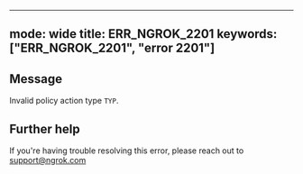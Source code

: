 
---
mode: wide
title: ERR_NGROK_2201
keywords: ["ERR_NGROK_2201", "error 2201"]
---

## Message
Invalid policy action type `TYP`.




## Further help
If you're having trouble resolving this error, please reach out to [support@ngrok.com](mailto:support@ngrok.com?subject=Help%20with%20ERR_NGROK_2201)

